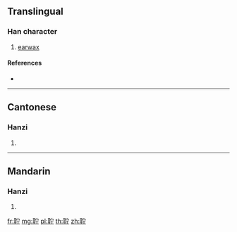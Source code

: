 {{character info/new}}
{{also|聹}}
==Translingual==

===Han character===
{{Han char|rn=128|rad=耳|as=05|sn=11|four=|canj=SJJMN}}

# [[earwax]]

====References====
* {{Han ref|kx=0967.051|hdz=42787.100|uh=804D|ud=32845}}

----

==Cantonese==

===Hanzi===
{{yue-hanzi|jyut=|y=ning4|tra=聹}}

# {{defn|lang=yue|sort=耳05}}

----

==Mandarin==

===Hanzi===
{{cmn-hanzi|tra=聹|pin=[[níng]] ([[ning2]]), [[nǐng]] ([[ning3]])|wg=ning<sup>2</sup>, ning<sup>3</sup>}}

# {{defn|lang=cmn|sort=耳05}}

[[fr:聍]]
[[mg:聍]]
[[pl:聍]]
[[th:聍]]
[[zh:聍]]